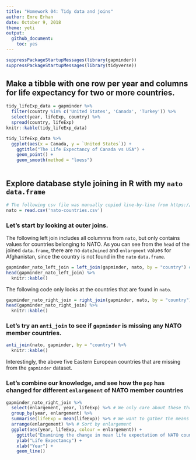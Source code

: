 ```yaml
---
title: "Homework 04: Tidy data and joins"
author: Emre Erhan
date: October 9, 2018
theme: yeti
output:
  github_document:
    toc: yes
---
```



```r
suppressPackageStartupMessages(library(gapminder))
suppressPackageStartupMessages(library(tidyverse))
```

## Make a tibble with one row per year and columns for life expectancy for two or more countries. 

```r
tidy_lifeExp_data = gapminder %>%
  filter(country %in% c('United States', 'Canada', 'Turkey')) %>%
  select(year, lifeExp, country) %>%
  spread(country, lifeExp)
knitr::kable(tidy_lifeExp_data)
```

```r
tidy_lifeExp_data %>%
  ggplot(aes(x = Canada, y = `United States`)) +
    ggtitle("The Life Expectancy of Canada vs USA") +
    geom_point() +
    geom_smooth(method = "loess")
  
```

## Explore database style joining in R with my `nato` `data.frame`

```r
# The following csv file was manually copied line-by-line from https://en.wikipedia.org/wiki/Member_states_of_NATO
nato = read.csv('nato-countries.csv')
```

### Let's start by looking at outer joins.

The following left join includes all columnns from `nato`, but only contains values for countries belonging to NATO. As you can see from the `head` of the joined `data.frame`, there are no `dateJoined` and `enlargment` values for Afghanistan, since the country is not found in the `nato` `data.frame`.

```r
gapminder_nato_left_join = left_join(gapminder, nato, by = "country") # An SQL style left join
head(gapminder_nato_left_join) %>%
  knitr::kable()
```

The following code only looks at the countries that are found in `nato`.

```r
gapminder_nato_right_join = right_join(gapminder, nato, by = "country") # An SQL style right join
head(gapminder_nato_right_join) %>%
  knitr::kable()
```

### Let's try an `anti_join` to see if `gapminder` is missing any NATO member countries.

```r
anti_join(nato, gapminder, by = "country") %>%
  knitr::kable()
```

Interestingly, the above five Eastern European countries that are missing from the `gapminder` dataset.

### Let's combine our knowledge, and see how the `pop` has changed for different `enlargement` of NATO member countries

```r
gapminder_nato_right_join %>%
  select(enlargement, year, lifeExp) %>% # We only care about these three variables
  group_by(year, enlargement) %>%
  summarise(lifeExp = mean(lifeExp)) %>% # We want to gather the means of lifeExp per enlargement
  arrange(enlargement) %>% # Sort by enlargement
  ggplot(aes(year, lifeExp, colour = enlargement)) +
    ggtitle("Examining the change in mean life expectation of NATO countries") +
    ylab("Life Expectancy") + 
    xlab("Year") +
    geom_line()
```